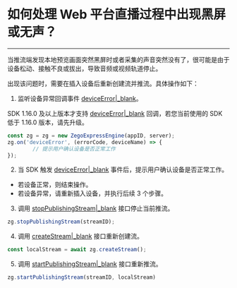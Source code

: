 # 如何处理 Web 平台直播过程中出现黑屏或无声？

- - -

当推流端发现本地预览画面突然黑屏时或者采集的声音突然没有了，很可能是由于设备松动、接触不良或拔出，导致音频或视频轨道停止。

出现该问题时，需要在插入设备后重新创建流并推流。具体操作如下：

1. 监听设备异常回调事件 [deviceError\|_blank](/article/api?doc=Express_Video_SDK_API~javascript_web~interface~ZegoRTCEvent&jumpType=route#device-error)。

<div class="mk-hint">

SDK 1.16.0 及以上版本才支持 [deviceError\|_blank](/article/api?doc=Express_Video_SDK_API~javascript_web~interface~ZegoRTCEvent&jumpType=route#device-error) 回调，若您当前使用的 SDK 低于 1.16.0 版本，请先升级。
</div>

```javascript
const zg = zg = new ZegoExpressEngine(appID, server);
zg.on('deviceError', (errorCode, deviceName) => {
        // 提示用户确认设备是否正常工作
});
```

2. 当 SDK 触发 [deviceError\|_blank](/article/api?doc=Express_Video_SDK_API~javascript_web~interface~ZegoRTCEvent#device-error) 事件后，提示用户确认设备是否正常工作。

- 若设备正常，则结束操作。
- 若设备异常，请重新插入设备，并执行后续 3 个步骤。

3. 调用 [stopPublishingStream\|_blank](/article/api?doc=Express_Video_SDK_API~javascript_web~class~ZegoExpressEngine&jumpType=route#stop-publishing-stream) 接口停止当前推流。

```javascript
zg.stopPublishingStream(streamID);
```

4. 调用 [createStream\|_blank](/article/api?doc=Express_Video_SDK_API~javascript_web~class~ZegoExpressEngine#create-stream) 接口重新创建流。

```javascript
const localStream = await zg.createStream();
```

5. 调用 [startPublishingStream\|_blank](/article/api?doc=Express_Video_SDK_API~javascript_web~class~ZegoExpressEngine#start-publishing-stream) 接口重新推流。

```javascript
zg.startPublishingStream(streamID, localStream)
```
